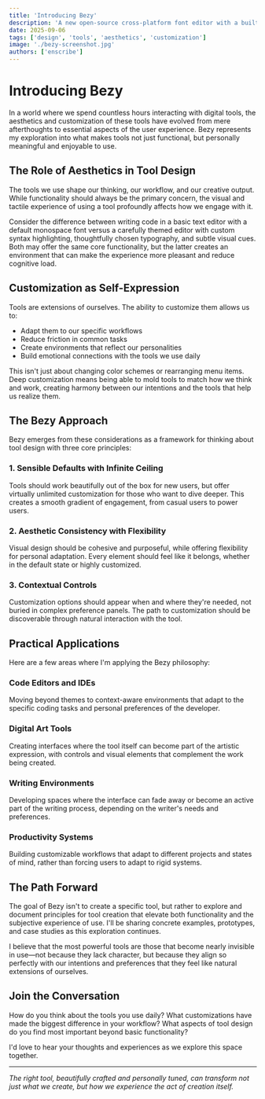 ```yaml
---
title: 'Introducing Bezy'
description: 'A new open-source cross-platform font editor with a built in bidirectional multi-buffer text editor.'
date: 2025-09-06
tags: ['design', 'tools', 'aesthetics', 'customization']
image: './bezy-screenshot.jpg'
authors: ['enscribe']
---
```


# Introducing Bezy

In a world where we spend countless hours interacting with digital tools, the aesthetics and customization of these tools have evolved from mere afterthoughts to essential aspects of the user experience. Bezy represents my exploration into what makes tools not just functional, but personally meaningful and enjoyable to use.

## The Role of Aesthetics in Tool Design

The tools we use shape our thinking, our workflow, and our creative output. While functionality should always be the primary concern, the visual and tactile experience of using a tool profoundly affects how we engage with it.

Consider the difference between writing code in a basic text editor with a default monospace font versus a carefully themed editor with custom syntax highlighting, thoughtfully chosen typography, and subtle visual cues. Both may offer the same core functionality, but the latter creates an environment that can make the experience more pleasant and reduce cognitive load.

## Customization as Self-Expression

Tools are extensions of ourselves. The ability to customize them allows us to:

- Adapt them to our specific workflows
- Reduce friction in common tasks
- Create environments that reflect our personalities
- Build emotional connections with the tools we use daily

This isn't just about changing color schemes or rearranging menu items. Deep customization means being able to mold tools to match how we think and work, creating harmony between our intentions and the tools that help us realize them.

## The Bezy Approach

Bezy emerges from these considerations as a framework for thinking about tool design with three core principles:

### 1. Sensible Defaults with Infinite Ceiling

Tools should work beautifully out of the box for new users, but offer virtually unlimited customization for those who want to dive deeper. This creates a smooth gradient of engagement, from casual users to power users.

### 2. Aesthetic Consistency with Flexibility

Visual design should be cohesive and purposeful, while offering flexibility for personal adaptation. Every element should feel like it belongs, whether in the default state or highly customized.

### 3. Contextual Controls

Customization options should appear when and where they're needed, not buried in complex preference panels. The path to customization should be discoverable through natural interaction with the tool.

## Practical Applications

Here are a few areas where I'm applying the Bezy philosophy:

### Code Editors and IDEs

Moving beyond themes to context-aware environments that adapt to the specific coding tasks and personal preferences of the developer.

### Digital Art Tools

Creating interfaces where the tool itself can become part of the artistic expression, with controls and visual elements that complement the work being created.

### Writing Environments

Developing spaces where the interface can fade away or become an active part of the writing process, depending on the writer's needs and preferences.

### Productivity Systems

Building customizable workflows that adapt to different projects and states of mind, rather than forcing users to adapt to rigid systems.

## The Path Forward

The goal of Bezy isn't to create a specific tool, but rather to explore and document principles for tool creation that elevate both functionality and the subjective experience of use. I'll be sharing concrete examples, prototypes, and case studies as this exploration continues.

I believe that the most powerful tools are those that become nearly invisible in use—not because they lack character, but because they align so perfectly with our intentions and preferences that they feel like natural extensions of ourselves.

## Join the Conversation

How do you think about the tools you use daily? What customizations have made the biggest difference in your workflow? What aspects of tool design do you find most important beyond basic functionality?

I'd love to hear your thoughts and experiences as we explore this space together.

---

*The right tool, beautifully crafted and personally tuned, can transform not just what we create, but how we experience the act of creation itself.* 